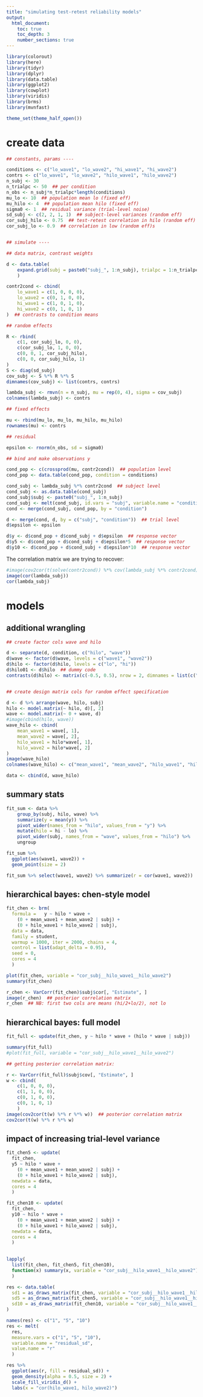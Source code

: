 ---
title: "simulating test-retest reliability models"
output:
  html_document:
    toc: true
    toc_depth: 3
    number_sections: true
---


```{r setup, results = FALSE}

library(colorout)
library(here)
library(tidyr)
library(dplyr)
library(data.table)
library(ggplot2)
library(cowplot)
library(viridis)
library(brms)
library(mvnfast)

theme_set(theme_half_open())

```



# create data


```{r create_data}

## constants, params ----

conditions <- c("lo_wave1", "lo_wave2", "hi_wave1", "hi_wave2")
contrs <- c("lo_wave1", "lo_wave2", "hilo_wave1", "hilo_wave2")
n_subj <- 30
n_trialpc <- 50  ## per condition
n_obs <- n_subj*n_trialpc*length(conditions)
mu_lo <- 10  ## population mean lo (fixed eff)
mu_hilo <- 4  ## population mean hilo (fixed eff)
sigma0 <- 1  ## residual variance (trial-level noise)
sd_subj <- c(2, 2, 1, 1)  ## subject-level variances (random eff)
cor_subj_hilo <- 0.75  ## test-retest correlation in hilo (random eff)
cor_subj_lo <- 0.9  ## correlation in low (random eff)s


## simulate ----

## data matrix, contrast weights

d <- data.table(
	expand.grid(subj = paste0("subj_", 1:n_subj), trialpc = 1:n_trialpc, condition = conditions)
	)

contr2cond <- cbind(
	lo_wave1 = c(1, 0, 0, 0),
	lo_wave2 = c(0, 1, 0, 0),
	hi_wave1 = c(1, 0, 1, 0),
	hi_wave2 = c(0, 1, 0, 1)
)  ## contrasts to condition means

## random effects

R <- rbind(
	c(1, cor_subj_lo, 0, 0),
	c(cor_subj_lo, 1, 0, 0),
	c(0, 0, 1, cor_subj_hilo),
	c(0, 0, cor_subj_hilo, 1)
)
S <- diag(sd_subj)
cov_subj <- S %*% R %*% S
dimnames(cov_subj) <- list(contrs, contrs)

lambda_subj <- rmvn(n = n_subj, mu = rep(0, 4), sigma = cov_subj)
colnames(lambda_subj) <- contrs

## fixed effects

mu <- rbind(mu_lo, mu_lo, mu_hilo, mu_hilo)
rownames(mu) <- contrs

## residual

epsilon <- rnorm(n_obs, sd = sigma0)

## bind and make observations y

cond_pop <- c(crossprod(mu, contr2cond))  ## population level
cond_pop <- data.table(cond_pop, condition = conditions)

cond_subj <- lambda_subj %*% contr2cond  ## subject level
cond_subj <- as.data.table(cond_subj)
cond_subj$subj <- paste0("subj_", 1:n_subj)
cond_subj <- melt(cond_subj, id.vars = "subj", variable.name = "condition", value.name = "cond_subj")
cond <- merge(cond_subj, cond_pop, by = "condition")

d <- merge(cond, d, by = c("subj", "condition"))  ## trial level
d$epsilon <- epsilon

d$y <- d$cond_pop + d$cond_subj + d$epsilon  ## response vector
d$y5 <- d$cond_pop + d$cond_subj + d$epsilon*5  ## response vector
d$y10 <- d$cond_pop + d$cond_subj + d$epsilon*10  ## response vector

```



The correlation matrix we are trying to recover:

```{r}

#image(cov2cor(t(solve(contr2cond)) %*% cov(lambda_subj %*% contr2cond) %*% solve(contr2cond)))
image(cor(lambda_subj))
cor(lambda_subj)

```




# models


## additional wrangling

```{r}

## create factor cols wave and hilo

d <- separate(d, condition, c("hilo", "wave"))
d$wave <- factor(d$wave, levels = c("wave1", "wave2"))
d$hilo <- factor(d$hilo, levels = c("lo", "hi"))
d$hilo01 <- d$hilo  ## dummy code
contrasts(d$hilo) <- matrix(c(-0.5, 0.5), nrow = 2, dimnames = list(c("lo", "hi"), "hi"))


## create design matrix cols for random effect specification

d <- d %>% arrange(wave, hilo, subj)
hilo <- model.matrix(~ hilo, d)[, 2]
wave <- model.matrix(~ 0 + wave, d)
#image(cbind(hilo, wave))
wave_hilo <- cbind(
	mean_wave1 = wave[, 1],
	mean_wave2 = wave[, 2],
	hilo_wave1 = hilo*wave[, 1],
	hilo_wave2 = hilo*wave[, 2]
)
image(wave_hilo)
colnames(wave_hilo) <- c("mean_wave1", "mean_wave2", "hilo_wave1", "hilo_wave2")

data <- cbind(d, wave_hilo)

```



## summary stats

```{r sumstats}

fit_sum <- data %>%
	group_by(subj, hilo, wave) %>%
	summarize(y = mean(y)) %>%
	pivot_wider(names_from = "hilo", values_from = "y") %>%
	mutate(hilo = hi - lo) %>%
	pivot_wider(subj, names_from = "wave", values_from = "hilo") %>%
	ungroup

fit_sum %>% 
  ggplot(aes(wave1, wave2)) +
  geom_point(size = 2)

fit_sum %>% select(wave1, wave2) %>% summarize(r = cor(wave1, wave2))  ## test-retest correlation

```


## hierarchical bayes: chen-style model

```{r hbm_chen, cache = TRUE}

fit_chen <- brm(
  formula =   y ~ hilo * wave + 
    (0 + mean_wave1 + mean_wave2 | subj) + 
    (0 + hilo_wave1 + hilo_wave2 | subj),
  data = data,
  family = student,
  warmup = 1000, iter = 2000, chains = 4,
  control = list(adapt_delta = 0.95),
  seed = 0,
  cores = 4
  )

```


```{r hbm_chen_plot}

plot(fit_chen, variable = "cor_subj__hilo_wave1__hilo_wave2")
summary(fit_chen)

r_chen <- VarCorr(fit_chen)$subj$cor[, "Estimate", ]
image(r_chen)  ## posterior correlation matrix
r_chen  ## NB: first two cols are means (hi/2+lo/2), not lo

```



## hierarchical bayes: full model

```{r hbm_full, cache = TRUE}

fit_full <- update(fit_chen, y ~ hilo * wave + (hilo * wave | subj))

```


```{r hbm_full_plot}

summary(fit_full)
#plot(fit_full, variable = "cor_subj__hilo_wave1__hilo_wave2")

## getting posterior correlation matrix:

r <- VarCorr(fit_full)$subj$cov[, "Estimate", ]
w <- cbind(
	c(1, 0, 0, 0),
	c(1, 1, 0, 0),
	c(0, 1, 0, 0), 
	c(0, 1, 0, 1)
	)
image(cov2cor(t(w) %*% r %*% w))  ## posterior correlation matrix
cov2cor(t(w) %*% r %*% w)

```

## impact of increasing trial-level variance


```{r impact_residual, cache = TRUE}

fit_chen5 <- update(
  fit_chen, 
  y5 ~ hilo * wave + 
    (0 + mean_wave1 + mean_wave2 | subj) + 
    (0 + hilo_wave1 + hilo_wave2 | subj),
  newdata = data,
  cores = 4
  )

fit_chen10 <- update(
  fit_chen, 
  y10 ~ hilo * wave + 
    (0 + mean_wave1 + mean_wave2 | subj) + 
    (0 + hilo_wave1 + hilo_wave2 | subj),
  newdata = data,
  cores = 4
  )
  
```


```{r impact_residual_plot}

lapply(
  list(fit_chen, fit_chen5, fit_chen10), 
  function(x) summary(x, variable = "cor_subj__hilo_wave1__hilo_wave2")
  )

res <- data.table(
  sd1 = as_draws_matrix(fit_chen, variable = "cor_subj__hilo_wave1__hilo_wave2"),
  sd5 = as_draws_matrix(fit_chen5, variable = "cor_subj__hilo_wave1__hilo_wave2"),
  sd10 = as_draws_matrix(fit_chen10, variable = "cor_subj__hilo_wave1__hilo_wave2")
)

names(res) <- c("1", "5", "10")
res <- melt(
  res, 
  measure.vars = c("1", "5", "10"), 
  variable.name = "residual_sd",
  value.name = "r"
  )

res %>%
  ggplot(aes(r, fill = residual_sd)) +
  geom_density(alpha = 0.5, size = 2) +
  scale_fill_viridis_d() +
  labs(x = "cor(hilo_wave1, hilo_wave2)")

```

